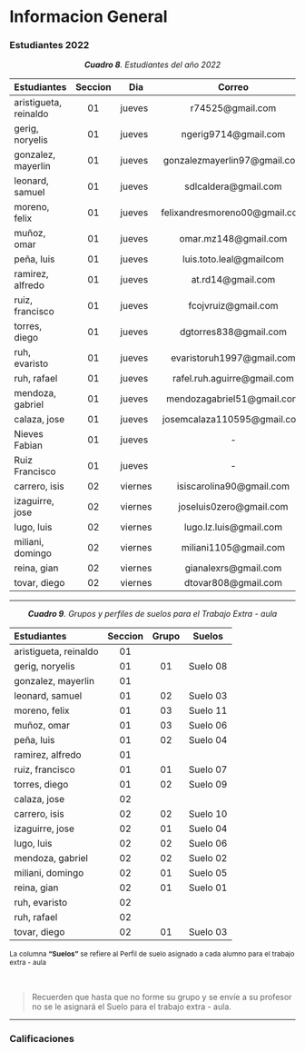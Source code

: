 # Informacion General

### Estudiantes 2022 {-}

<center>***Cuadro 8**. Estudiantes del año 2022*</center>

<div style="font-size: 10px">
|Estudiantes|Seccion|Dia|Correo|
|:---|:---:|---|:---:|
|aristigueta, reinaldo|01|jueves|r74525@gmail.com|
|gerig, noryelis|01|jueves|	ngerig9714@gmail.com|
|gonzalez, mayerlin|01|jueves|gonzalezmayerlin97@gmail.com|
|leonard, samuel|01|jueves|sdlcaldera@gmail.com|
|moreno, felix|01|jueves|felixandresmoreno00@gmail.com|
|muñoz, omar|01|jueves|omar.mz148@gmail.com|
|peña, luis|01|jueves|luis.toto.leal@gmailcom|
|ramirez, alfredo|01|jueves|at.rd14@gmail.com|
|ruiz, francisco|01|jueves|fcojvruiz@gmail.com|
|torres, diego|01|jueves|dgtorres838@gmail.com|
|ruh, evaristo|01|jueves|evaristoruh1997@gmail.com|
|ruh, rafael|01|jueves|rafel.ruh.aguirre@gmail.com|
|mendoza, gabriel|01|jueves|mendozagabriel51@gmail.com|
|calaza, jose|01|jueves|josemcalaza110595@gmail.com|
|Nieves Fabian|01|jueves|-|
|Ruiz Francisco|01|jueves|-|
|carrero, isis|02|viernes|isiscarolina90@gmail.com|
|izaguirre, jose|02|viernes|joseluis0zero@gmail.com|
|lugo, luis|02|viernes|lugo.lz.luis@gmail.com|
|miliani, domingo|02|viernes|miliani1105@gmail.com|
|reina, gian|02|viernes|gianalexrs@gmail.com|1|
|tovar, diego|02|viernes|dtovar808@gmail.com|1|


<!-- <p> La columna "Suelo" se refiere al Perfil de suelos asignado para el trabajo extra - aula </p> -->
</div>

---

<center>***Cuadro 9**. Grupos y perfiles de suelos para el Trabajo Extra - aula*</center>

<div style="font-size: 12px">
|Estudiantes|Seccion|Grupo|Suelos|
|:---|:---:|:---:|:---:|
|aristigueta, reinaldo|01|
|gerig, noryelis|01|01|Suelo 08|
|gonzalez, mayerlin|01|
|leonard, samuel|01|02|Suelo 03|
|moreno, felix|01|03|Suelo 11|
|muñoz, omar|01|03|Suelo 06|
|peña, luis|01|02|Suelo 04|
|ramirez, alfredo|01|
|ruiz, francisco|01|01|Suelo 07|
|torres, diego|01|02|Suelo 09|
|calaza, jose|02|
|carrero, isis|02|02|Suelo 10|
|izaguirre, jose|02|01|Suelo 04|
|lugo, luis|02|02|Suelo 06|
|mendoza, gabriel|02|02|Suelo 02|
|miliani, domingo|02|01|Suelo 05|
|reina, gian|02|01|Suelo 01|
|ruh, evaristo|02|
|ruh, rafael|02|
|tovar, diego|02|01|Suelo 03|
<p> La columna <b>"Suelos"</b> se refiere al Perfil de suelo asignado a cada alumno para el trabajo extra - aula </p>
</div>
<br>

> Recuerden que hasta que no forme su grupo y se envíe a su profesor no se le asignará el Suelo para el trabajo extra - aula.

---

### Calificaciones {-}